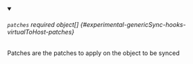 


<details className="config-field" data-expandable="true" open>
<summary>

###### `patches` <span className="config-field-required" data-required="false">required</span> <span className="config-field-type">object[]</span> <span className="config-field-default"></span> <span className="config-field-enum"></span> {#experimental-genericSync-hooks-virtualToHost-patches}

Patches are the patches to apply on the object to be synced

</summary>

<PartialPatchesreference />


</details>
